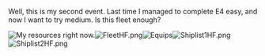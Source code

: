Well, this is my second event. Last time I managed to complete E4 easy, and now I want to try medium. Is this fleet enough?




[[File:ResourcesHF.png|frame|My resources right now.]][[File:FleetHF.png|right]][[File:EquipeHF.png|frame|Equips]][[File:Shiplist1HF.png|right]][[File:Shiplist2HF.png|right]]
 <ac_metadata title="Fleet Check (Medium+)"> </ac_metadata>